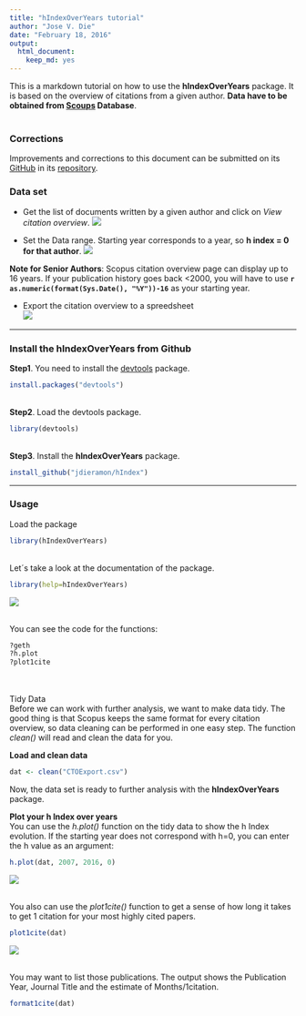 ```yaml
---
title: "hIndexOverYears tutorial"
author: "Jose V. Die"
date: "February 18, 2016"
output: 
  html_document: 
    keep_md: yes
---
```

  
This is a markdown tutorial on how to use the **hIndexOverYears** package. It is based on the overview of citations from a given author. **Data have to be obtained
from [Scoups](www.scopus.com) Database**.  
<br>  
  
### Corrections

Improvements and corrections to this document can be submitted on its [GitHub](https://github.com/jdieramon/hIndex/blob/master/tutorial.Rmd) in its [repository](https://github.com/jdieramon/hIndex).

### Data set
* Get the list of documents written by a given author and click on *View citation overview*.
![](figures/fig1.png)
  

* Set the Data range. Starting year corresponds to a year, so **h index = 0 for that author**. 
![](figures/fig2.png)
  
**Note for Senior Authors**: Scopus citation overview page can display up to 16 years. If your publication history goes back <2000, you will have to use **`r as.numeric(format(Sys.Date(), "%Y"))-16`** as your starting year.  

* Export the citation overview to a spreedsheet  
![](figures/fig3.png)

***
  
### Install the hIndexOverYears from Github
**Step1**. You need to install the [devtools](https://github.com/hadley/devtools) package.
```r
install.packages("devtools")
```
<br>
**Step2**. Load the devtools package.
```r
library(devtools)
```
<br>
**Step3**. Install the **hIndexOverYears** package. 
```r
install_github("jdieramon/hIndex")
```

***
  
### Usage
Load the package
```r
library(hIndexOverYears)
```

<br>
Let´s take a look at the documentation of the package.
```r
library(help=hIndexOverYears)
```
![](figures/fig4.png)

<br>
You can see the code for the functions:
```r
?geth
?h.plot
?plot1cite
```

<br>  
Tidy Data  
Before we can work with further analysis, we want to make data tidy. The good thing is that Scopus keeps the same format for every citation overview, so data cleaning can be performed in one easy step. The function *clean()*  will read and clean the data for you.

**Load and clean data**
```r
dat <- clean("CTOExport.csv")
```

Now, the data set is ready to further analysis with the **hIndexOverYears** package. 
    
  
**Plot your h Index over years**  
You can use the *h.plot()* function on the tidy data to show the h Index evolution. If the starting year does not correspond with h=0, you can enter the h value as an argument:
```r
h.plot(dat, 2007, 2016, 0)
```
![](figures/Rplot.png)

<br>
You also can use the *plot1cite()* function to get a sense of how long it takes to get 1 citation for your most highly cited papers. 
```r
plot1cite(dat)
```
![](figures/fig5.png) 

<br>
You may want to list those publications. The output shows the Publication Year, Journal Title and the estimate of Months/1citation.
```r
format1cite(dat)
```
